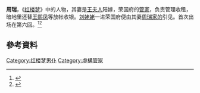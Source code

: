 {{红楼梦人物 |
 人物姓名 = 周瑞 |
出场回目 = 第六回 |
|house=荣国府
|spouse=[[周瑞家的|周瑞家的]]
|family= 
}}
'''周瑞'''，《[[红楼梦|红楼梦]]》中的人物，其妻是[[王夫人_(紅樓夢)|王夫人]]陪嫁，荣国府的[[管家|管家]]，负责管理收租，暗地里还替[[王熙凤|王熙凤]]等放帐收银。[[刘姥姥|刘姥姥]]一进荣国府便由其妻[[周瑞家的|周瑞家的]]引见。首次出场在第六回。<ref>{{cite book |author1=施宝义 |title=红楼梦人物辞典 |date=1989 |publisher=广西人民出版社}}</ref><ref>{{cite book |author1=韩金瑞、贾文忠 |title=红楼梦人物大全 |date=2008 |publisher=商务印书馆 |isbn=7801035305}}</ref>

==參考資料==
<references />

[[Category:红楼梦男仆|Category:红楼梦男仆]]
[[Category:虛構管家|Category:虛構管家]]

{{虛構人物小作品}}